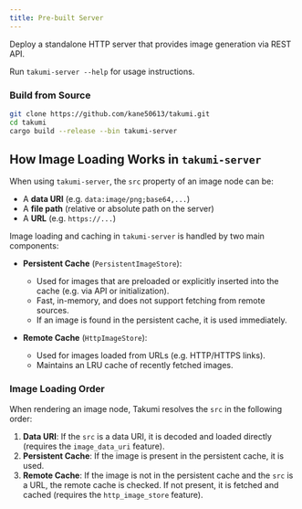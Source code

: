 ```yaml
---
title: Pre-built Server
---
```


Deploy a standalone HTTP server that provides image generation via REST API.

Run `takumi-server --help` for usage instructions.

### Build from Source

```bash
git clone https://github.com/kane50613/takumi.git
cd takumi
cargo build --release --bin takumi-server
```

## How Image Loading Works in `takumi-server`

When using `takumi-server`, the `src` property of an image node can be:
- A **data URI** (e.g. `data:image/png;base64,...`)
- A **file path** (relative or absolute path on the server)
- A **URL** (e.g. `https://...`)

Image loading and caching in `takumi-server` is handled by two main components:

- **Persistent Cache** (`PersistentImageStore`):
  - Used for images that are preloaded or explicitly inserted into the cache (e.g. via API or initialization).
  - Fast, in-memory, and does not support fetching from remote sources.
  - If an image is found in the persistent cache, it is used immediately.

- **Remote Cache** (`HttpImageStore`):
  - Used for images loaded from URLs (e.g. HTTP/HTTPS links).
  - Maintains an LRU cache of recently fetched images.

### Image Loading Order

When rendering an image node, Takumi resolves the `src` in the following order:
1. **Data URI**: If the `src` is a data URI, it is decoded and loaded directly (requires the `image_data_uri` feature).
2. **Persistent Cache**: If the image is present in the persistent cache, it is used.
3. **Remote Cache**: If the image is not in the persistent cache and the `src` is a URL, the remote cache is checked. If not present, it is fetched and cached (requires the `http_image_store` feature).